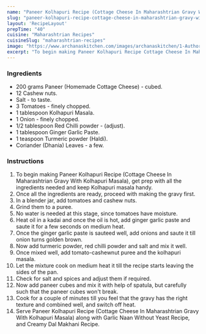 ---
name: "Paneer Kolhapuri Recipe (Cottage Cheese In Maharashtrian Gravy With Kolhapuri Masala)"
slug: "paneer-kolhapuri-recipe-cottage-cheese-in-maharashtrian-gravy-with-kolhapuri-masala"
layout: 'RecipeLayout'
prepTime: "40"
cuisine: "Maharashtrian Recipes"
cuisineSlug: "maharashtrian-recipes"
image: "https://www.archanaskitchen.com/images/archanaskitchen/1-Author/pooja/Paneer_Kolhapuri_1600.jpg"
excerpt: "To begin making Paneer Kolhapuri Recipe Cottage Cheese In Maharashtrian Gravy With Kolhapuri Masala, get prep with all the ingredients needed and keep Kolhapuri masala handy"
---

### Ingredients

- 200 grams Paneer (Homemade Cottage Cheese) - cubed.
- 12 Cashew nuts.
- Salt - to taste.
- 3 Tomatoes - finely chopped.
- 1 tablespoon Kolhapuri Masala.
- 1 Onion - finely chopped.
- 1/2 tablespoon Red Chilli powder - (adjust).
- 1 tablespoon Ginger Garlic Paste.
- 1 teaspoon Turmeric powder (Haldi).
- Coriander (Dhania) Leaves - a few.

### Instructions

1. To begin making Paneer Kolhapuri Recipe (Cottage Cheese In Maharashtrian Gravy With Kolhapuri Masala), get prep with all the ingredients needed and keep Kolhapuri masala handy.
1. Once all the ingredients are ready, proceed with making the gravy first.
1. In a blender jar, add tomatoes and cashew nuts.
1. Grind them to a puree.
1. No water is needed at this stage, since tomatoes have moisture.
1. Heat oil in a kadai and once the oil is hot, add ginger garlic paste and saute it for a few seconds on medium heat.
1. Once the ginger garlic paste is sauteed well, add onions and saute it till onion turns golden brown.
1. Now add turmeric powder, red chilli powder and salt and mix it well.
1. Once mixed well, add tomato-cashewnut puree and the kolhapuri masala.
1. Let the mixture cook on medium heat it till the recipe starts leaving the sides of the pan.
1. Check for salt and spices and adjust them if required.
1. Now add paneer cubes and mix it with help of spatula, but carefully such that the paneer cubes won't break.
1. Cook for a couple of minutes till you feel that the gravy has the right texture and combined well, and switch off heat.
1. Serve Paneer Kolhapuri Recipe (Cottage Cheese In Maharashtrian Gravy With Kolhapuri Masala) along with Garlic Naan Without Yeast Recipe, and Creamy Dal Makhani Recipe.
